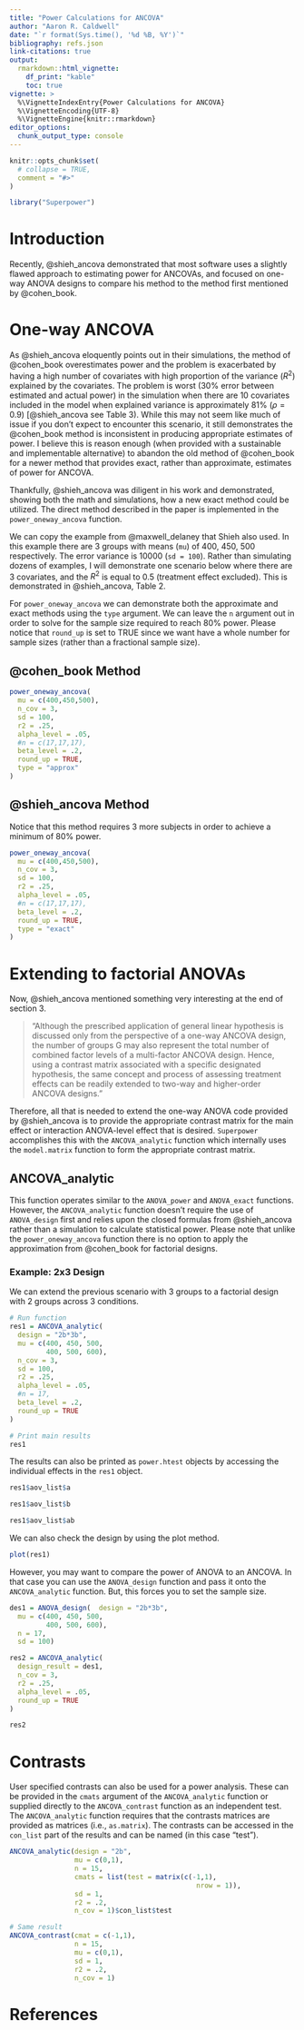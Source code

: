 ```yaml
---
title: "Power Calculations for ANCOVA"
author: "Aaron R. Caldwell"
date: "`r format(Sys.time(), '%d %B, %Y')`"
bibliography: refs.json
link-citations: true
output:
  rmarkdown::html_vignette:
    df_print: "kable"
    toc: true
vignette: >
  %\VignetteIndexEntry{Power Calculations for ANCOVA}
  %\VignetteEncoding{UTF-8}
  %\VignetteEngine{knitr::rmarkdown}
editor_options: 
  chunk_output_type: console
---
```


```r
knitr::opts_chunk$set(
  # collapse = TRUE,
  comment = "#>"
)
```

```r
library("Superpower")
```

# Introduction

Recently, @shieh_ancova demonstrated that most software uses a slightly flawed approach to estimating power for ANCOVAs, and focused on one-way ANOVA designs to compare his method to the method first mentioned by @cohen_book.

# One-way ANCOVA

As @shieh_ancova eloquently points out in their simulations, the method of @cohen_book overestimates power and the problem is exacerbated by having a high number of covariates with high proportion of the variance ($R^2$) explained by the covariates. The problem is worst (30% error between estimated and actual power) in the simulation when there are 10 covariates included in the model when explained variance is approximately 81% ($\rho = 0.9$) [@shieh_ancova see Table 3). While this may not seem like much of issue if you don't expect to encounter this scenario, it still demonstrates the @cohen_book method is inconsistent in producing appropriate estimates of power. I believe this is reason enough (when provided with a sustainable and implementable alternative) to abandon the old method of @cohen_book for a newer method that provides exact, rather than approximate, estimates of power for ANCOVA.

Thankfully, @shieh_ancova was diligent in his work and demonstrated, showing both the math and simulations, how a new exact method could be utilized. The direct method described in the paper is implemented in the `power_oneway_ancova` function.

We can copy the example from @maxwell_delaney that Shieh also used. In this example there are 3 groups with means (`mu`) of 400, 450, 500 respectively. The error variance is 10000 (`sd = 100`). Rather than simulating dozens of examples, I will demonstrate one scenario below where there are 3 covariates, and the $R^2$ is equal to 0.5 (treatment effect excluded). This is demonstrated in @shieh_ancova,  Table 2.

For `power_oneway_ancova` we can demonstrate both the approximate and exact methods using the `type` argument. We can leave the `n` argument out in order to solve for the sample size required to reach 80% power. Please notice that `round_up` is set to TRUE since we want have a whole number for sample sizes (rather than a fractional sample size).

## @cohen_book Method

```r
power_oneway_ancova(
  mu = c(400,450,500),
  n_cov = 3,
  sd = 100,
  r2 = .25,
  alpha_level = .05,
  #n = c(17,17,17),
  beta_level = .2,
  round_up = TRUE,
  type = "approx"
)
```


## @shieh_ancova Method

Notice that this method requires 3 more subjects in order to achieve a minimum of 80% power.

```r
power_oneway_ancova(
  mu = c(400,450,500),
  n_cov = 3,
  sd = 100,
  r2 = .25,
  alpha_level = .05,
  #n = c(17,17,17),
  beta_level = .2,
  round_up = TRUE,
  type = "exact"
)
```


# Extending to factorial ANOVAs

Now, @shieh_ancova mentioned something very interesting at the end of section 3.

> "Although the prescribed application of general linear hypothesis is discussed only from the perspective of a one-way ANCOVA design, the number of groups G may also represent the total number of combined factor levels of a multi-factor ANCOVA design. Hence, using a contrast matrix associated with a specific designated hypothesis, the same concept and process of assessing treatment effects can be readily extended to two-way and higher-order ANCOVA designs." 

Therefore, all that is needed to extend the one-way ANOVA code provided by @shieh_ancova is to provide the appropriate contrast matrix for the main effect or interaction ANOVA-level effect that is desired. `Superpower` accomplishes this with the `ANCOVA_analytic` function which internally uses the `model.matrix` function to form the appropriate contrast matrix.

## ANCOVA_analytic

This function operates similar to the `ANOVA_power` and `ANOVA_exact` functions. However, the `ANCOVA_analytic` function doesn't require the use of `ANOVA_design` first and relies upon the closed formulas from @shieh_ancova rather than a simulation to calculate statistical power. Please note that unlike the `power_oneway_ancova` function there is no option to apply the approximation from @cohen_book for factorial designs.

### Example: 2x3 Design

We can extend the previous scenario with 3 groups to a factorial design with 2 groups across 3 conditions. 

```r
# Run function
res1 = ANCOVA_analytic(
  design = "2b*3b",
  mu = c(400, 450, 500,
         400, 500, 600),
  n_cov = 3,
  sd = 100,
  r2 = .25,
  alpha_level = .05,
  #n = 17,
  beta_level = .2,
  round_up = TRUE
)

# Print main results
res1

```

The results can also be printed as `power.htest` objects by accessing the individual effects in the `res1` object.

```r
res1$aov_list$a

res1$aov_list$b

res1$aov_list$ab
```

We can also check the design by using the plot method.

```r
plot(res1)
```

However, you may want to compare the power of ANOVA to an ANCOVA. In that case you can use the `ANOVA_design` function and pass it onto the `ANCOVA_analytic` function. But, this forces you to set the sample size.

```r
des1 = ANOVA_design(  design = "2b*3b",
  mu = c(400, 450, 500,
         400, 500, 600),
  n = 17,
  sd = 100)

res2 = ANCOVA_analytic(
  design_result = des1,
  n_cov = 3,
  r2 = .25,
  alpha_level = .05,
  round_up = TRUE
)

res2
```


# Contrasts

User specified contrasts can also be used for a power analysis. These can be provided in the `cmats` argument of the `ANCOVA_analytic` function or supplied directly to the `ANCOVA_contrast` function as an independent test. The `ANCOVA_analytic` function requires that the contrasts matrices are provided as matrices (i.e., `as.matrix`). The contrasts can be accessed in the `con_list` part of the results and can be named (in this case "test").

```r

ANCOVA_analytic(design = "2b",
                mu = c(0,1),
                n = 15,
                cmats = list(test = matrix(c(-1,1),
                                              nrow = 1)),
                sd = 1,
                r2 = .2,
                n_cov = 1)$con_list$test

# Same result
ANCOVA_contrast(cmat = c(-1,1),
                n = 15,
                mu = c(0,1),
                sd = 1,
                r2 = .2,
                n_cov = 1)
```

# References
